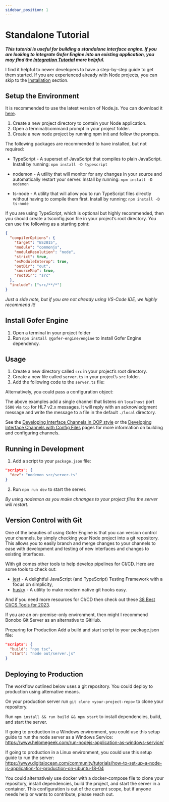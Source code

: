 ```yaml
---
sidebar_position: 1
---
```



# Standalone Tutorial

_**This tutorial is useful for building a standalone interface engine. If you are looking to integrate Gofer Engine into an existing application, you may find the [Integration Tutorial](./integration) more helpful.**_

I find it helpful to newer developers to have a step-by-step guide to get them started. If you are experienced already with Node projects, you can skip to the [Installation](#install-gofer-engine) section.

## Setup the Environment

It is recommended to use the latest version of Node.js. You can download it [here](https://nodejs.org/en/download/).

1. Create a new project directory to contain your Node application.
2. Open a terminal/command prompt in your project folder.
3. Create a new node project by running npm init and follow the prompts.

The following packages are recommended to have installed, but not required:

- TypeScript - A superset of JavaScript that compiles to plain JavaScript. Install by running: `npm install -D typescript`

- nodemon - A utility that will monitor for any changes in your source and automatically restart your server. Install by running: `npm install -D nodemon`

- ts-node - A utility that will allow you to run TypeScript files directly without having to compile them first. Install by running: `npm install -D ts-node`

If you are using TypeScript, which is optional but highly recommended, then you should create a tsconfig.json file in your project’s root directory. You can use the following as a starting point:

```json
{
  "compilerOptions": {
    "target": "ES2015",
    "module": "commonjs",
    "moduleResolution": "node",
    "strict": true,
    "esModuleInterop": true,
    "outDir": "out",
    "sourceMap": true,
    "rootDir": "src"
  },
  "include": ["src/**/*"]
}
```

_Just a side note, but if you are not already using VS-Code IDE, we highly recommend it!_

## Install Gofer Engine

1. Open a terminal in your project folder
2. Run `npm install @gofer-engine/engine` to install Gofer Engine dependency.

## Usage

1. Create a new directory called `src` in your project’s root directory.
2. Create a new file called `server.ts` in your project’s `src` folder.
3. Add the following code to the `server.ts` file:

<ExampleCode path="server.ts" numbered />

Alternatively, you could pass a configuration object:

<ExampleCode path="serverConfig.ts" numbered />

The above examples add a single channel that listens on `localhost` port `5500`
via `tcp` for HL7 v2.x messages. It will reply with an acknowledgment message
and write the message to a file in the default `./local` directory.

See the [Developing Interface Channels in OOP style](#) or the 
[Developing Interface Channels with Config Files](#) pages for more information
on building and configuring channels.

## Running in Development

1. Add a script to your `package.json` file:

```json
"scripts": {
  "dev": "nodemon src/server.ts"
}
```

2. Run `npm run dev` to start the server.

_By using nodemon as you make chnanges to your project files the server will restart._

## Version Control with Git

One of the beauties of using Gofer Engine is that you can version control your
channels, by simply checking your Node project into a git repository. This
allows you to easily branch and merge changes to your channels to ease with
development and testing of new interfaces and changes to existing interfaces.

With git comes other tools to help develop pipelines for CI/CD. Here are some
tools to check out:

- [jest](https://jestjs.io/) - A delightful JavaScript (and TypeScript) Testing
  Framework with a focus on simplicity,
- [husky](https://typicode.github.io/husky/#/) - A utility to make modern
  native git hooks easy.

And if you need more resources for CI/CD then check out these
[38 Best CI/CS Tools for 2023](https://www.lambdatest.com/blog/best-ci-cd-tools/).

If you are an on-premise-only environment, then might I recommend Bonobo Git
Server as an alternative to GitHub.

Preparing for Production
Add a build and start script to your package.json file:

```json
"scripts": {
  "build": "npx tsc",
  "start": "node out/server.js"
}
```

## Deploying to Production

The workflow outlined below uses a git repository. You could deploy to
production using alternative means.

On your production server run `git clone <your-project-repo>` to clone your repository.

Run `npm install && run build && npm start` to install dependencies, build, and start the server.

If going to production in a Windows environment, you could use this setup guide to run the node server as a Windows Service: https://www.helpmegeek.com/run-nodejs-application-as-windows-service/

If going to production in a Linux environment, you could use this setup guide to run the server: https://www.digitalocean.com/community/tutorials/how-to-set-up-a-node-js-application-for-production-on-ubuntu-18-04

You could alternatively use docker with a docker-compose file to clone your repository, install dependencies, build the project, and start the server in a container. This configuration is out of the current scope, but if anyone needs help or wants to contribute, please reach out.
